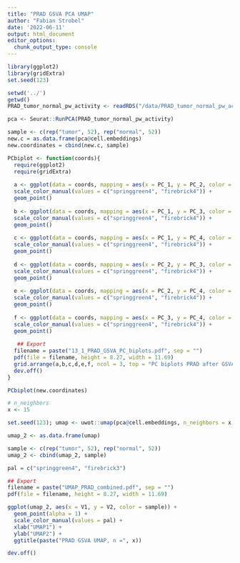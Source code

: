 ```yaml
---
title: "PRAD GSVA PCA UMAP"
author: "Fabian Strobel"
date: '2022-06-11'
output: html_document
editor_options: 
  chunk_output_type: console
---
```


```r
library(ggplot2)
library(gridExtra)
set.seed(123)
```

```r
setwd('../')
getwd()
PRAD_tumor_normal_pw_activity <- readRDS("/data/PRAD_tumor_normal_pw_activity.rds")
```

```r
pca <- Seurat::RunPCA(PRAD_tumor_normal_pw_activity)
```

```r
sample <- c(rep("tumor", 52), rep("normal", 52))
new.c = as.data.frame(pca@cell.embeddings)
new.coordinates = cbind(new.c, sample)

PCbiplot <- function(coords){
  require(ggplot2)
  require(gridExtra)
  
  a <- ggplot(data = coords, mapping = aes(x = PC_1, y = PC_2, color = sample)) + 
  scale_color_manual(values = c("springgreen4", "firebrick4")) +
  geom_point()
  
  b <- ggplot(data = coords, mapping = aes(x = PC_1, y = PC_3, color = sample)) + 
  scale_color_manual(values = c("springgreen4", "firebrick4")) +
  geom_point()
  
  c <- ggplot(data = coords, mapping = aes(x = PC_1, y = PC_4, color = sample)) + 
  scale_color_manual(values = c("springgreen4", "firebrick4")) +
  geom_point()
  
  d <- ggplot(data = coords, mapping = aes(x = PC_2, y = PC_3, color = sample)) + 
  scale_color_manual(values = c("springgreen4", "firebrick4")) +
  geom_point()
          
  e <- ggplot(data = coords, mapping = aes(x = PC_2, y = PC_4, color = sample)) + 
  scale_color_manual(values = c("springgreen4", "firebrick4")) +
  geom_point()
  
  f <- ggplot(data = coords, mapping = aes(x = PC_3, y = PC_4, color = sample)) + 
  scale_color_manual(values = c("springgreen4", "firebrick4")) +
  geom_point()
  
   ## Export
  filename = paste("13_1_PRAD_GSVA_PC_biplots.pdf", sep = "")
  pdf(file = filename, height = 8.27, width = 11.69)
  grid.arrange(a,b,c,d,e,f, ncol = 3, top = "PC biplots PRAD after GSVA")
  dev.off()
}

PCbiplot(new.coordinates)
```


```r
# n_neighbors
x <- 15

set.seed(123); umap <- uwot::umap(pca@cell.embeddings, n_neighbors = x, metric = "cosine", n_components = 2)

umap_2 <- as.data.frame(umap)

sample <- c(rep("tumor", 52), rep("normal", 52))
umap_2 <- cbind(umap_2, sample)

pal = c("springgreen4", "firebrick3")

## Export
filename = paste("UMAP_PRAD_combined.pdf", sep = "")
pdf(file = filename, height = 8.27, width = 11.69)

ggplot(umap_2, aes(x = V1, y = V2, color = sample)) + 
  geom_point(alpha = 1) +
  scale_color_manual(values = pal) +
  xlab("UMAP1") +
  ylab("UMAP2") +
  ggtitle(paste("PRAD GSVA UMAP, n =", x))

dev.off()
```
